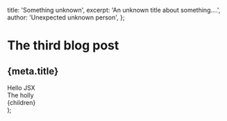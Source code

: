 title: 'Something unknown',
excerpt: 'An unknown title about something....',
author: 'Unexpected unknown person',
};

# The third blog post

## {meta.title}

<div className="text-red-400">Hello JSX</div>
<div className="text-cyan-400">The holly</div>

  <article className="prose prose-quoteless prose-neutral dark:prose-invert">
    {children}
  </article>
);
